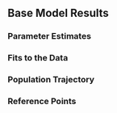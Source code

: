 ## Base Model Results


### Parameter Estimates

### Fits to the Data

### Population Trajectory

### Reference Points



